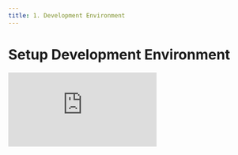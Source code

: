 ```yaml
---
title: 1. Development Environment
---
```


# Setup Development Environment

<div
  style={{
    position: 'relative',
    paddingBottom: '64.63195691202873%',
    marginBottom: '20px',
    height: 0
  }}
>
  <iframe
    src="https://www.loom.com/embed/7be2879fb2c846ed9cfb831d86fc8972"
    frameborder="0"
    allowFullScreen="true"
    webkitallowfullscreen="true"
    mozallowfullscreen="true"
    style={{
      position: 'absolute',
      top: 0,
      left: 0,
      width: '100%',
      height: '100%'
    }}
  />
</div>

We use [Cursor](https://cursor.sh/) with the [Anysphere Containers](https://marketplace.visualstudio.com/items?itemName=anysphere.containers) extension. This lets you use a [Docker container](https://docker.com/) as a full-featured development environment. A devcontainer.json file in Core tells Cursor how to access (or create) a development container with a well-defined tool and runtime stack.

To get started try the following:

1. Install [Cursor](https://cursor.sh/)
1. Install [Docker Desktop](https://www.docker.com/get-started)
1. Start Docker Desktop
   - **PC users**: Windows limits resources to WSL 2 (Memory/CPU), this limit can be configured in your [.wslconfig file](https://docs.microsoft.com/en-us/windows/wsl/wsl-config#configure-global-options-with-wslconfig).
1. Start Cursor and add [Anysphere Containers](https://marketplace.visualstudio.com/items?itemName=anysphere.containers) Extension
1. Run `Git: Clone` from the Command Palette (Cmd/Ctrl + Shift + P)
1. Choose GitHub (You'll need to authenticate with GitHub), then enter `JesusFilm/core`
1. Select an appropriate local directory to clone the repository to.
1. If prompted by Cursor, press "Open" or "Open Repository"
1. Cursor will start building the dev container. A progress notification provides status updates.
1. After the build completes, Cursor will automatically connect to the container. You can now work with the repository source code in this independent environment as you would if you had cloned the code locally.

## Common Issues

### Container is running slowly or crashing on Mac

1. Open Docker Desktop
1. Go to Settings -> Resources -> Advanced
1. Set CPU limit: 12
1. Set Memory limit: 32GB
1. Set Swap: 4GB
1. Click 'Apply & Restart'

### "Docker not found" or "Docker daemon not started" when starting Cursor after updating docker

1. Open Docker Desktop
2. Go to Settings -> Advanced and ensure the following settings are selected:

- System (requires password)
- Allow the default Docker socket to be used (requires password)
- Allow privileged port mapping (requires password)
- Automatically check configuration

### `Git: Clone` does not appear in the command palette

- Simply restart Cursor and try again
